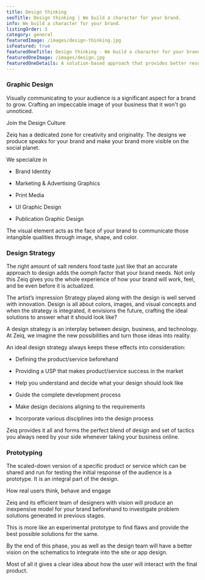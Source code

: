 ```yaml
---
title: Design thinking
seoTitle: Design thinking | We build a character for your brand.
info: We build a character for your brand.
listingOrder: 3
category: general
featuredImage: /images/design-thinking.jpg
isFeatured: true
featuredOneTitle: Design thinking - We build a character for your brand.
featuredOneImage: /images/design.jpg
featuredOneDetails: A solution-based approach that provides better results in terms of the style and design element that represents you & your brand. It’s just like adding the right colours to your drawing to make it more appealing. You hand over the blank canvas and Zeiq considerably narrate your story via design.Brand identity, App design, Web design name it, we offer an array of facilities that suits you.
---
```


### Graphic Design

Visually communicating to your audience is a significant aspect for a brand to grow. Crafting an impeccable image of your business that it won't go unnoticed.

Join the Design Culture

Zeiq has a dedicated zone for creativity and originality. The designs we produce speaks for your brand and make your brand more visible on the social planet.

We specialize in

- Brand Identity

- Marketing & Advertising Graphics

- Print Media

- UI Graphic Design

- Publication Graphic Design

The visual element acts as the face of your brand to communicate those intangible qualities through image, shape, and color.

### Design Strategy

The right amount of salt renders food taste just like that an accurate approach to design adds the oomph factor that your brand needs. Not only this Zeiq gives you the whole experience of how your brand will work, feel, and be even before it is actualized.

The artist’s impression
Strategy played along with the design is well served with innovation. Design is all about colors, images, and visual concepts and when the strategy is integrated, it envisions the future, crafting the ideal solutions to answer what it should look like?

A design strategy is an interplay between design, business, and technology. At Zeiq, we imagine the new possibilities and turn those ideas into reality.

An ideal design strategy always keeps these effects into consideration:

- Defining the product/service beforehand

- Providing a USP that makes product/service success in the market

- Help you understand and decide what your design should look like

- Guide the complete development process

- Make design decisions aligning to the requirements

- Incorporate various disciplines into the design process

Zeiq provides it all and forms the perfect blend of design and set of tactics you always need by your side whenever taking your business online.

### Prototyping

The scaled-down version of a specific product or service which can be shared and run for testing the initial response of the audience is a prototype. It is an integral part of the design.

How real users think, behave and engage

Zeiq and its efficient team of designers with vision will produce an inexpensive model for your brand beforehand to investigate problem solutions generated in previous stages.

This is more like an experimental prototype to find flaws and provide the best possible solutions for the same.

By the end of this phase, you as well as the design team will have a better vision on the schematics to integrate into the site or app design.

Most of all it gives a clear idea about how the user will interact with the final product.
